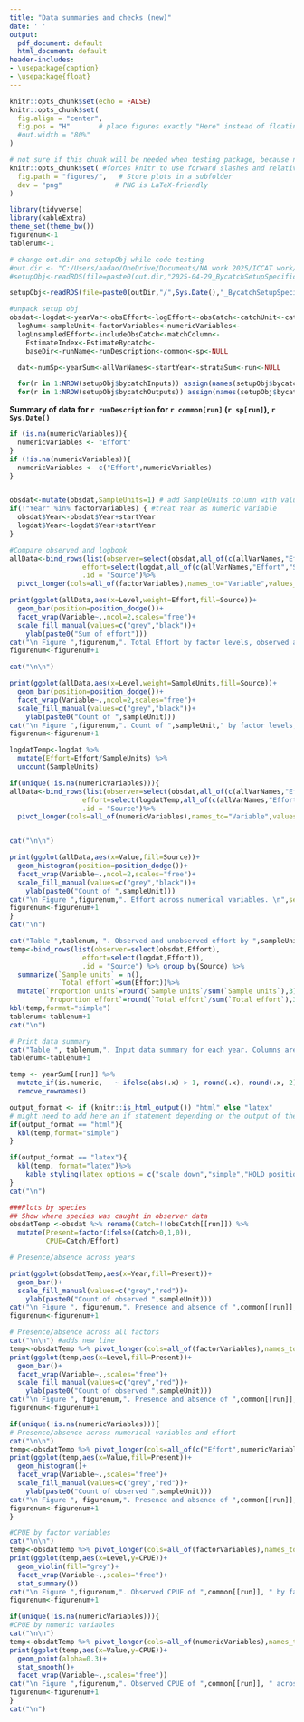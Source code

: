 ```yaml
---
title: "Data summaries and checks (new)"
date: ' '
output:
  pdf_document: default
  html_document: default
header-includes:
- \usepackage{caption}
- \usepackage{float}
---
```


```r
knitr::opts_chunk$set(echo = FALSE)
knitr::opts_chunk$set(
  fig.align = "center",
  fig.pos = "H"       # place figures exactly "Here" instead of floating
  #out.width = "80%"
)

# not sure if this chunk will be needed when testing package, because not be using a path locating this markdown file
knitr::opts_chunk$set( #forces knitr to use forward slashes and relative paths for figure output when rendering in pdf
  fig.path = "figures/",   # Store plots in a subfolder
  dev = "png"             # PNG is LaTeX-friendly
)
```

```r
library(tidyverse)
library(kableExtra)
theme_set(theme_bw())
figurenum<-1
tablenum<-1
```

```r
# change out.dir and setupObj while code testing
#out.dir <- "C:/Users/aadao/OneDrive/Documents/NA work 2025/ICCAT work/Tool improvements project/Output SimulatedExample_newdatasetupfunction/"
#setupObj<-readRDS(file=paste0(out.dir,"2025-04-29_BycatchSetupSpecification.rds"))

setupObj<-readRDS(file=paste0(outDir,"/",Sys.Date(),"_BycatchSetupSpecification.rds"))

#unpack setup obj
obsdat<-logdat<-yearVar<-obsEffort<-logEffort<-obsCatch<-catchUnit<-catchType<-
  logNum<-sampleUnit<-factorVariables<-numericVariables<-
  logUnsampledEffort<-includeObsCatch<-matchColumn<-
    EstimateIndex<-EstimateBycatch<-
    baseDir<-runName<-runDescription<-common<-sp<-NULL

  dat<-numSp<-yearSum<-allVarNames<-startYear<-strataSum<-run<-NULL

  for(r in 1:NROW(setupObj$bycatchInputs)) assign(names(setupObj$bycatchInputs)[r], setupObj$bycatchInputs[[r]]) #assign values of bycatchInputs to each element
  for(r in 1:NROW(setupObj$bycatchOutputs)) assign(names(setupObj$bycatchOutputs)[r],setupObj$bycatchOutputs[[r]])

```

**Summary of data for `r runDescription` for  `r common[run]` (`r sp[run]`), `r Sys.Date()` **

```r
if (is.na(numericVariables)){
  numericVariables <- "Effort"
}
if (!is.na(numericVariables)){
  numericVariables <- c("Effort",numericVariables)
}


obsdat<-mutate(obsdat,SampleUnits=1) # add SampleUnits column with value set to 1 for every row
if(!"Year" %in% factorVariables) { #treat Year as numeric variable
  obsdat$Year<-obsdat$Year+startYear
  logdat$Year<-logdat$Year+startYear
}

#Compare observed and logbook  
allData<-bind_rows(list(observer=select(obsdat,all_of(c(allVarNames,"Effort","SampleUnits"))),
                  effort=select(logdat,all_of(c(allVarNames,"Effort","SampleUnits")))), #allVarNames need to be the same in obsdat and logdat?
                  .id = "Source")%>%
  pivot_longer(cols=all_of(factorVariables),names_to="Variable",values_to = "Level") 

print(ggplot(allData,aes(x=Level,weight=Effort,fill=Source))+
  geom_bar(position=position_dodge())+
  facet_wrap(Variable~.,ncol=2,scales="free")+
  scale_fill_manual(values=c("grey","black"))+
    ylab(paste0("Sum of effort")))
cat("\n Figure ",figurenum,". Total Effort by factor levels, observed and total. \n",sep="")
figurenum<-figurenum+1

cat("\n\n")

print(ggplot(allData,aes(x=Level,weight=SampleUnits,fill=Source))+
  geom_bar(position=position_dodge())+
  facet_wrap(Variable~.,ncol=2,scales="free")+
  scale_fill_manual(values=c("grey","black"))+
    ylab(paste0("Count of ",sampleUnit)))
cat("\n Figure ",figurenum,". Count of ",sampleUnit," by factor levels, observed and total. \n",sep="")
figurenum<-figurenum+1

logdatTemp<-logdat %>%
  mutate(Effort=Effort/SampleUnits) %>%
  uncount(SampleUnits)

if(unique(!is.na(numericVariables))){
allData<-bind_rows(list(observer=select(obsdat,all_of(c(allVarNames,"Effort"))),
                  effort=select(logdatTemp,all_of(c(allVarNames,"Effort")))),
                  .id = "Source")%>%
  pivot_longer(cols=all_of(numericVariables),names_to="Variable",values_to = "Value")


cat("\n\n")

print(ggplot(allData,aes(x=Value,fill=Source))+
  geom_histogram(position=position_dodge())+
  facet_wrap(Variable~.,ncol=2,scales="free")+
  scale_fill_manual(values=c("grey","black"))+
    ylab(paste0("Count of ",sampleUnit)))
cat("\n Figure ",figurenum,". Effort across numerical variables. \n",sep="")
figurenum<-figurenum+1
}
cat("\n")

```


\vspace{1cm}

```r
cat("Table ",tablenum, ". Observed and unobserved effort by ",sampleUnit,"", sep="")
temp<-bind_rows(list(observer=select(obsdat,Effort),
                  effort=select(logdat,Effort)),
                  .id = "Source") %>% group_by(Source) %>%
  summarize(`Sample units` = n(),
            `Total effort`=sum(Effort))%>%
  mutate(`Proportion units`=round(`Sample units`/sum(`Sample units`),3),
         `Proportion effort`=round(`Total effort`/sum(`Total effort`),3)) 
kbl(temp,format="simple")
tablenum<-tablenum+1
cat("\n")
```

\newpage

```r
# Print data summary
cat("Table ", tablenum,". Input data summary for each year. Columns are: Year, logbook effort (Eff), logbook sample units (Units), observed catch (OCat), observed effort (OEff), observed sample units (OUnit; ",sampleUnit,"), mean catch per unit effort (CPUE), standard error of CPUE (CPse), count of outliers (Out), number of sample units with positive observations (Pos), standard deviation of observed catch (OCatS), standard deviation of observed effort (OEffS), covariance (Cov), fraction of positive observations (PFrac), fraction of effort observed (EFrac), fraction of sample units observed (UFrac), estimated catch using ratio estimator (Cat), standard error of estimated catch (Cse)", sep="")
tablenum<-tablenum+1

temp <- yearSum[[run]] %>%
  mutate_if(is.numeric,   ~ ifelse(abs(.x) > 1, round(.x), round(.x, 2))) %>%
  remove_rownames()

output_format <- if (knitr::is_html_output()) "html" else "latex"
# might need to add here an if statement depending on the output of the table
if(output_format == "html"){
  kbl(temp,format="simple")
}

if(output_format == "latex"){
  kbl(temp, format="latex")%>%
    kable_styling(latex_options = c("scale_down","simple","HOLD_position"))
}
cat("\n")

```

\newpage

```r
###Plots by species
## Show where species was caught in observer data
obsdatTemp <-obsdat %>% rename(Catch=!!obsCatch[[run]]) %>%
  mutate(Present=factor(ifelse(Catch>0,1,0)),
         CPUE=Catch/Effort)

# Presence/absence across years

print(ggplot(obsdatTemp,aes(x=Year,fill=Present))+
  geom_bar()+
  scale_fill_manual(values=c("grey","red"))+
    ylab(paste0("Count of observed ",sampleUnit)))
cat("\n Figure ", figurenum,". Presence and absence of ",common[[run]], " in each year. \n",sep="")
figurenum<-figurenum+1

# Presence/absence across all factors
cat("\n\n") #adds new line
temp<-obsdatTemp %>% pivot_longer(cols=all_of(factorVariables),names_to="Variable",values_to = "Level") 
print(ggplot(temp,aes(x=Level,fill=Present))+
  geom_bar()+
  facet_wrap(Variable~.,scales="free")+
  scale_fill_manual(values=c("grey","red"))+
    ylab(paste0("Count of observed ",sampleUnit)))
cat("\n Figure ", figurenum,". Presence and absence of ",common[[run]], " across factor variables. \n",sep="")
figurenum<-figurenum+1

if(unique(!is.na(numericVariables))){
# Presence/absence across numerical variables and effort
cat("\n\n")
temp<-obsdatTemp %>% pivot_longer(cols=all_of(c("Effort",numericVariables)),names_to="Variable",values_to = "Value") 
print(ggplot(temp,aes(x=Value,fill=Present))+
  geom_histogram()+
  facet_wrap(Variable~.,scales="free")+
  scale_fill_manual(values=c("grey","red"))+
    ylab(paste0("Count of observed ",sampleUnit)))
cat("\n Figure ", figurenum,". Presence and absence of ",common[[run]], " across numerical variables. \n",sep="")
figurenum<-figurenum+1
}

#CPUE by factor variables
cat("\n\n")
temp<-obsdatTemp %>% pivot_longer(cols=all_of(factorVariables),names_to="Variable",values_to = "Level") 
print(ggplot(temp,aes(x=Level,y=CPUE))+
  geom_violin(fill="grey")+
  facet_wrap(Variable~.,scales="free")+
  stat_summary())
cat("\n Figure ",figurenum,". Observed CPUE of ",common[[run]], " by factor levels.\n",sep="")
figurenum<-figurenum+1

if(unique(!is.na(numericVariables))){
#CPUE by numeric variables
cat("\n\n")
temp<-obsdatTemp %>% pivot_longer(cols=all_of(numericVariables),names_to="Variable",values_to = "Value") 
print(ggplot(temp,aes(x=Value,y=CPUE))+
  geom_point(alpha=0.3)+
  stat_smooth()+
  facet_wrap(Variable~.,scales="free"))
cat("\n Figure ",figurenum,". Observed CPUE of ",common[[run]], " across numerical variables. \n",sep="")
figurenum<-figurenum+1
}
cat("\n")

```






